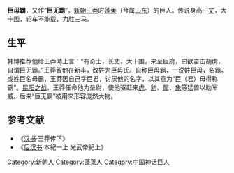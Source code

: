 {{For|一种汉堡|大麥克漢堡}}
'''巨毋霸'''，又作“'''巨无霸'''”，[[新朝|新朝]][[王莽|王莽]]时[[蓬莱区|蓬莱]]（今属[[山东省|山东]]）的巨人。传说身高一[[丈|丈]]，大十围，轺车不能载，力胜三马。

==生平==
韩博推荐他给王莽時上言：“有奇士，长丈，大十围，来至臣府，曰欲奋击胡虏，自谓巨无霸。”王莽留他在[[新丰县|新丰]]，改姓为巨毋氏。自称巨毋霸，一说[[姓|姓]]巨毋，名霸。或姓巨名毋霸，王莽因自己字巨君，讨厌他的名字，以其意为“巨（君）毋得称霸”。[[昆阳之战|昆阳之战]]，王莽任命他为垒尉，使他驱赶来[[虎|虎]]、[[豹|豹]]、[[犀|犀]]、[[象|象]]等猛兽以助军威。后来“巨无霸”被用來形容庞然大物。

==参考文献==
* 《[[汉书|汉书]]·王莽传下》
* 《[[后汉书|后汉书]]·本紀一上 光武帝紀上》

{{Authority control}}
{{DEFAULTSORT:J}}
[[Category:新朝人|Category:新朝人]]
[[Category:蓬莱人|Category:蓬莱人]]
[[Category:中国神话巨人|Category:中国神话巨人]]